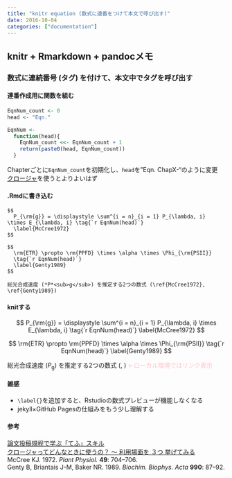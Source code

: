 ```yaml
---
title: "knitr equation (数式に連番をつけて本文で呼び出す)"
date: 2016-10-04
categories: ["documentation"]
---
```


## knitr + Rmarkdown + pandocメモ

### 数式に連続番号 (タグ) を付けて、本文中でタグを呼び出す

#### 連番作成用に関数を組む
```r
EqnNum_count <- 0
head <- "Eqn."

EqnNum <-
  function(head){
    EqnNum_count <<- EqnNum_count + 1
    return(paste0(head, EqnNum_count))
  }
```
Chapterごとに`EqnNum_count`を初期化し、`head`を"Eqn. ChapX-"のように変更  
[クロージャ](http://qiita.com/HirofumiYashima/items/ed17c83f26de3d510b93)を使うとよりよいはず  

#### .Rmdに書き込む
```eval
$$
  P_{\rm{g}} = \displaystyle \sum^{i = n}_{i = 1} P_{\lambda, i} \times E_{\lambda, i} \tag{`r EqnNum(head)`}
  \label{McCree1972}
$$

$$
  \rm{ETR} \propto \rm{PPFD} \times \alpha \times \Phi_{\rm{PSII}}
  \tag{`r EqnNum(head)`}
  \label{Genty1989}
$$

総光合成速度 (*P*<sub>g</sub>) を推定する2つの数式 (\ref{McCree1972}, \ref{Genty1989})  
```

#### knitする
$$
  P_{\rm{g}} = \displaystyle \sum^{i = n}_{i = 1} P_{\lambda, i} \times E_{\lambda, i} \tag{`r EqnNum(head)`}
  \label{McCree1972}
$$

$$
  \rm{ETR} \propto \rm{PPFD} \times \alpha \times \Phi_{\rm{PSII}}
  \tag{`r EqnNum(head)`}
  \label{Genty1989}
$$

総光合成速度 (*P*<sub>g</sub>) を推定する2つの数式 (\ref{McCree1972}, \ref{Genty1989}) <Font color="pink">←ローカル環境ではリンク表示</Font>  

#### 雑感
- `\label{}`を追加すると、Rstudioの数式プレビューが機能しなくなる  
- jekyll×GitHub Pagesの仕組みをもう少し理解する  


#### 参考
[論文投稿規程で学ぶ「てふ」スキル](http://d.hatena.ne.jp/ryamada/20140503)  
[クロージャってどんなときに使うの？ ～ 利用場面を ３つ 挙げてみる](http://qiita.com/HirofumiYashima/items/ed17c83f26de3d510b93)   
McCree KJ. 1972. *Plant Physiol.* **49**: 704--706.  
Genty B, Briantais J-M, Baker NR. 1989. *Biochim. Biophys. Acta* **990**: 87--92.